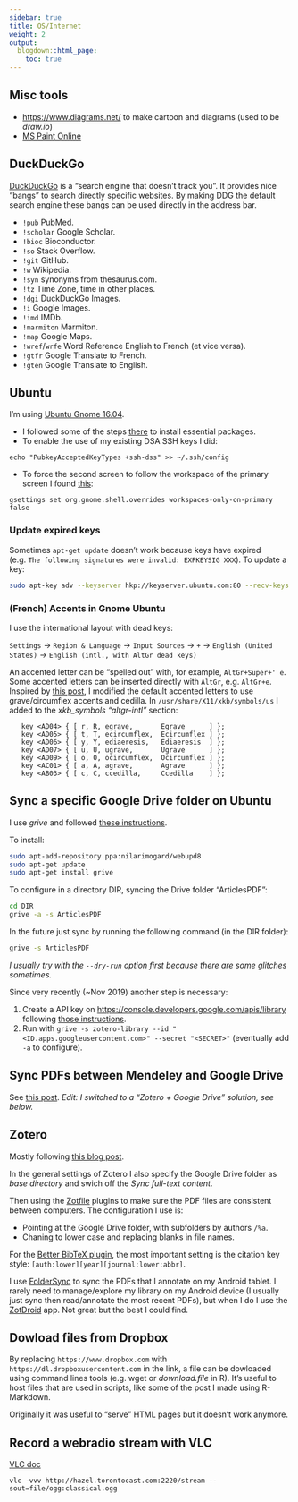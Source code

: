 ```yaml
---
sidebar: true
title: OS/Internet
weight: 2
output:
  blogdown::html_page:
    toc: true
---
```


## Misc tools

- [https://www.diagrams.net/](https://www.diagrams.net/) to make cartoon and diagrams (used to be *draw.io*)
- [MS Paint Online](https://jspaint.app/)

## DuckDuckGo

[DuckDuckGo](https://duckduckgo.com/about) is a "search engine that doesn't track you". 
It provides nice "bangs" to search directly specific websites. 
By making DDG the default search engine these bangs can be used directly in the address bar.

- `!pub` PubMed.
- `!scholar` Google Scholar.
- `!bioc` Bioconductor.
- `!so` Stack Overflow.
- `!git` GitHub.
- `!w` Wikipedia.
- `!syn` synonyms from thesaurus.com.
- `!tz` Time Zone, time in other places.
- `!dgi` DuckDuckGo Images.
- `!i` Google Images.
- `!imd` IMDb.
- `!marmiton` Marmiton.
- `!map` Google Maps.
- `!wref`/`wrfe` Word Reference English to French (et vice versa).
- `!gtfr` Google Translate to French.
- `!gten` Google Translate to English.

## Ubuntu

I'm using [Ubuntu Gnome 16.04](https://wiki.ubuntu.com/UbuntuGNOME/GetUbuntuGNOME). 

+ I followed some of the steps [there](http://www.omgubuntu.co.uk/2016/04/10-things-to-do-after-installing-ubuntu-16-04-lts) to install essential packages.
+ To enable the use of my existing DSA SSH keys I did: 

`echo "PubkeyAcceptedKeyTypes +ssh-dss" >> ~/.ssh/config`

+ To force the second screen to follow the workspace of the primary screen I found [this](http://gregcor.com/2011/05/07/fix-dual-monitors-in-gnome-3-aka-my-workspaces-are-broken/): 

`gsettings set org.gnome.shell.overrides workspaces-only-on-primary false`

### Update expired keys

Sometimes `apt-get update` doesn't work because keys have expired (e.g. `The following signatures were invalid: EXPKEYSIG XXX`). 
To update a key:

~~~sh
sudo apt-key adv --keyserver hkp://keyserver.ubuntu.com:80 --recv-keys XXX
~~~

### (French) Accents in Gnome Ubuntu

I use the international layout with dead keys:

`Settings` -> `Region & Language` -> `Input Sources` -> `+` -> `English (United States)` -> `English (intl., with AltGr dead keys)`

An accented letter can be "spelled out" with, for example, `AltGr+Super+' e`.
Some accented letters can be inserted directly with `AltGr`, e.g. `AltGr+e`.
Inspired by [this post](https://askubuntu.com/questions/1187917/change-accented-letters-in-international-with-dead-keys-keyboard-layout), I modified the default accented letters to use grave/circumflex accents and cedilla. 
In `/usr/share/X11/xkb/symbols/us` I added to the *xkb_symbols "altgr-intl"* section:

~~~
   key <AD04> { [ r, R, egrave,       Egrave      ] };
   key <AD05> { [ t, T, ecircumflex,  Ecircumflex ] };
   key <AD06> { [ y, Y, ediaeresis,   Ediaeresis  ] };
   key <AD07> { [ u, U, ugrave,       Ugrave      ] };
   key <AD09> { [ o, O, ocircumflex,  Ocircumflex ] };
   key <AC01> { [ a, A, agrave,       Agrave      ] };
   key <AB03> { [ c, C, ccedilla,     Ccedilla    ] };
~~~

## Sync a specific Google Drive folder on Ubuntu

I use *grive* and followed [these instructions](https://www.howtoforge.com/tutorial/sync-documents-with-google-drive-on-ubuntu-linux/).

To install:

```sh
sudo apt-add-repository ppa:nilarimogard/webupd8
sudo apt-get update
sudo apt-get install grive
```

To configure in a directory DIR, syncing the Drive folder "ArticlesPDF":

```sh 
cd DIR
grive -a -s ArticlesPDF
```

In the future just sync by running the following command (in the DIR folder):

```sh
grive -s ArticlesPDF
```

*I usually try with the `--dry-run` option first because there are some glitches sometimes.*

Since very recently (~Nov 2019) another step is necessary:

1. Create a API key on [https://console.developers.google.com/apis/library](https://console.developers.google.com/apis/library) following [those instructions](https://github.com/vitalif/grive2/issues/287#issuecomment-559814555).
2. Run with `grive -s zotero-library --id "<ID.apps.googleusercontent.com>" --secret "<SECRET>"` (eventually add `-a` to configure).

## Sync PDFs between Mendeley and Google Drive

See [this post](/2018/09/22/sync-mendeley/).
*Edit: I switched to a "Zotero + Google Drive" solution, see below.*

## Zotero

Mostly following [this blog post](https://ikashnitsky.github.io/2019/zotero/).

In the general settings of Zotero I also specify the Google Drive folder as *base directory* and swich off the *Sync full-text content*.

Then using the [Zotfile](http://zotfile.com/) plugins to make sure the PDF files are consistent between computers.
The configuration I use is:

- Pointing at the Google Drive folder, with subfolders by authors `/%a`.
- Chaning to lower case and replacing blanks in file names.

For the [Better BibTeX plugin](https://retorque.re/zotero-better-bibtex/), the most important setting is the citation key style: `[auth:lower][year][journal:lower:abbr]`.

I use [FolderSync](https://play.google.com/store/apps/details?id=dk.tacit.android.foldersync.lite&hl=en_US) to sync the PDFs that I annotate on my Android tablet.
I rarely need to manage/explore my library on my Android device (I usually just sync then read/annotate the most recent PDFs), but when I do I use the [ZotDroid](https://play.google.com/store/apps/details?id=computer.benjamin.zotdr0id&hl=en_US) app. 
Not great but the best I could find.

## Dowload files from Dropbox

By replacing `https://www.dropbox.com` with `https://dl.dropboxusercontent.com` in the link, a file can be dowloaded using command lines tools (e.g. wget or *download.file* in R).
It's useful to host files that are used in scripts, like some of the post I made using R-Markdown.

Originally it was useful to "serve" HTML pages but it doesn't work anymore. 

## Record a webradio stream with VLC

[VLC doc](https://wiki.videolan.org/Documentation:Streaming_HowTo/Receive_and_Save_a_Stream/)

```
vlc -vvv http://hazel.torontocast.com:2220/stream --sout=file/ogg:classical.ogg
```

